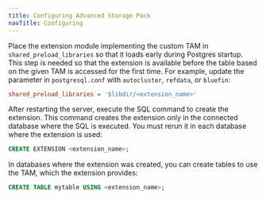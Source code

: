 ```yaml
---
title: Configuring Advanced Storage Pack
navTitle: Configuring
---
```


Place the extension module implementing the custom TAM in `shared_preload_libraries` so that it loads early during Postgres startup. This step is needed so that the extension is available before the table based on the given TAM is accessed for the first time. For example, update the parameter in `postgresql.conf` with `autocluster`, `refdata`, or `bluefin`:

```ini
shared_preload_libraries = '$libdir/<extension_name>'
```

After restarting the server, execute the SQL command to create the extension. This command creates the extension only in the connected database where the SQL is executed. You must rerun it in each database where the extension is used:

```sql
CREATE EXTENSION <extension_name>;
```

In databases where the extension was created, you can create tables to use the TAM, which the extension provides:

```sql
CREATE TABLE mytable USING <extension_name>;
```

